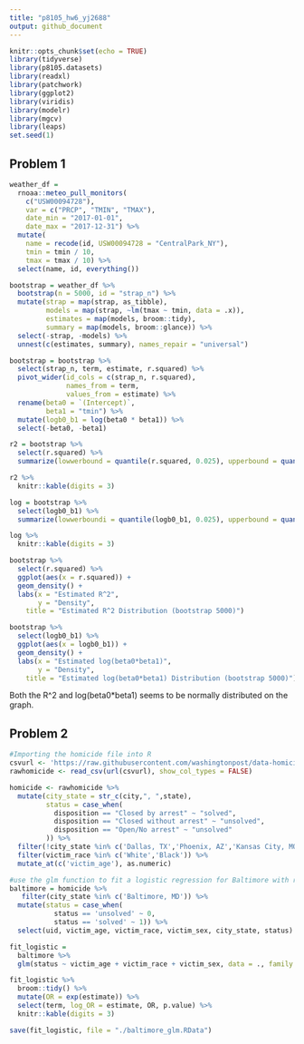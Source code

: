 ```yaml
---
title: "p8105_hw6_yj2688"
output: github_document
---
```


```r
knitr::opts_chunk$set(echo = TRUE)
library(tidyverse)
library(p8105.datasets)
library(readxl)
library(patchwork)
library(ggplot2)
library(viridis)
library(modelr)
library(mgcv)
library(leaps)
set.seed(1)

```


## Problem 1

```r
weather_df = 
  rnoaa::meteo_pull_monitors(
    c("USW00094728"),
    var = c("PRCP", "TMIN", "TMAX"), 
    date_min = "2017-01-01",
    date_max = "2017-12-31") %>%
  mutate(
    name = recode(id, USW00094728 = "CentralPark_NY"),
    tmin = tmin / 10,
    tmax = tmax / 10) %>%
  select(name, id, everything())

bootstrap = weather_df %>% 
  bootstrap(n = 5000, id = "strap_n") %>% 
  mutate(strap = map(strap, as_tibble), 
         models = map(strap, ~lm(tmax ~ tmin, data = .x)),
         estimates = map(models, broom::tidy),
         summary = map(models, broom::glance)) %>% 
  select(-strap, -models) %>% 
  unnest(c(estimates, summary), names_repair = "universal") 

bootstrap = bootstrap %>%
  select(strap_n, term, estimate, r.squared) %>% 
  pivot_wider(id_cols = c(strap_n, r.squared),
              names_from = term,
              values_from = estimate) %>% 
  rename(beta0 = `(Intercept)`,
         beta1 = "tmin") %>% 
  mutate(logb0_b1 = log(beta0 * beta1)) %>% 
  select(-beta0, -beta1)

```

```r

r2 = bootstrap %>% 
  select(r.squared) %>% 
  summarize(lowwerbound = quantile(r.squared, 0.025), upperbound = quantile(r.squared, 0.975))

r2 %>%
  knitr::kable(digits = 3)

log = bootstrap %>% 
  select(logb0_b1) %>% 
  summarize(lowwerboundi = quantile(logb0_b1, 0.025), upperbound = quantile(logb0_b1, 0.975))

log %>%
  knitr::kable(digits = 3)

bootstrap %>% 
  select(r.squared) %>% 
  ggplot(aes(x = r.squared)) + 
  geom_density() + 
  labs(x = "Estimated R^2",
       y = "Density",
    title = "Estimated R^2 Distribution (bootstrap 5000)")

bootstrap %>% 
  select(logb0_b1) %>% 
  ggplot(aes(x = logb0_b1)) + 
  geom_density() + 
  labs(x = "Estimated log(beta0*beta1)",
       y = "Density",
    title = "Estimated log(beta0*beta1) Distribution (bootstrap 5000)")


```
Both the R^2 and log(beta0*beta1) seems to be normally distributed on the graph. 

## Problem 2

```r
#Importing the homicide file into R
csvurl <- 'https://raw.githubusercontent.com/washingtonpost/data-homicides/master/homicide-data.csv'
rawhomicide <- read_csv(url(csvurl), show_col_types = FALSE)

homicide <- rawhomicide %>% 
  mutate(city_state = str_c(city,", ",state),
         status = case_when(
           disposition == "Closed by arrest" ~ "solved",
           disposition == "Closed without arrest" ~ "unsolved",
           disposition == "Open/No arrest" ~ "unsolved"
         )) %>%
  filter(!city_state %in% c('Dallas, TX','Phoenix, AZ','Kansas City, MO','Tulsa, AL')) %>%
  filter(victim_race %in% c('White','Black')) %>% 
  mutate_at(c('victim_age'), as.numeric)
```

```r
#use the glm function to fit a logistic regression for Baltimore with resolved vs unresolved as the outcome and victim age, sex and race as predictors
baltimore = homicide %>%
   filter(city_state %in% c('Baltimore, MD')) %>%
  mutate(status = case_when(
           status == 'unsolved' ~ 0,
           status == 'solved' ~ 1)) %>%
  select(uid, victim_age, victim_race, victim_sex, city_state, status) 

fit_logistic = 
  baltimore %>% 
  glm(status ~ victim_age + victim_race + victim_sex, data = ., family = binomial()) 

fit_logistic %>% 
  broom::tidy() %>% 
  mutate(OR = exp(estimate)) %>%
  select(term, log_OR = estimate, OR, p.value) %>% 
  knitr::kable(digits = 3)

save(fit_logistic, file = "./baltimore_glm.RData")
```

